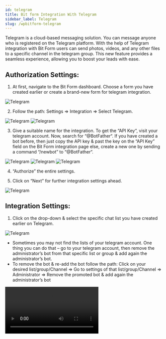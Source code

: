 ```yaml
---
id: telegram
title: Bit form Integration With Telegram 
sidebar_label: Telegram
slug: /wpbitform-telegram
---
```


Telegram is a cloud-based messaging solution. You can message anyone who is registered on the Telegram platform. With the help of Telegram integration with Bit Form users can send photos, videos, and any other files to a specific channel in the telegram group. This new feature provides a seamless experience, allowing you to boost your leads with ease.

## Authorization Settings:  
1. At first, navigate to the Bit Form dashboard. Choose a form you have created earlier or create a brand-new form for telegram integration.

 <Image src="Telegram-Integration/1. Create Form - Bit Form" alt="Telegram" w="1020" h="350" />

2. Follow the path: Settings => Integration => Select Telegram.

 <Image src="Telegram-Integration/2. Settings to Integration-Bit Form" alt="Telegram" w="1020" h="350" />

 <Image src="Telegram-Integration/3. Select Telegram- Bit Form" alt="Telegram" w="1020" h="350" />

3. Give a suitable name for the integration. To get the “API Key“, visit your telegram account. Now, search for “@BotFather“. If you have created a bot before, then just copy the API key & past the key on the “API Key” field on the Bit Form integration page else, create a new one by sending a command “/newbot” to “@BotFather“.

 <Image src="Telegram-Integration/4. Selt integration Name- Bit Form" alt="Telegram" w="1020" h="350" />

 <Image src="Telegram-Integration/5. Get API key- Bit Form" alt="Telegram" w="1020" h="390" />

 <Image src="Telegram-Integration/6. Bot API key - Bit Form" alt="Telegram" w="1020" h="390" />

4. “Authorize” the entire settings.

5. Click on “Next” for further integration settings ahead.

 <Image src="Telegram-Integration/7. Authorize- Bit Form" alt="Telegram" w="1020" h="390" />

## Integration Settings:
1. Click on the drop-down & select the specific chat list you have created earlier on Telegram.

<Image src="Telegram-Integration/8.Chat List - Bit Fporm" alt="Telegram" w="1020" h="390" />

 - Sometimes you may not find the lists of your telegram account. One thing you can do that – go to your telegram account, then remove the administrator’s bot from that specific list or group & add again the administrator’s bot.
 - To remove the bot & re-add the bot follow the path: Click on your desired list/group/Channel => Go to settings of that list/group/Channel => Administrator => Remove the promoted bot & add again the administrator’s bot

 <Video src="telegram-bot-administration-sett" alt="Telegram" w="800" h="400" />   

2. Select the parse_mode method to send text notifications to the specified group or channel. You can use either ‘HTML‘ or ‘Markdown‘ format to send a message.

 <Image src="Telegram-Integration/Parse Mode - Bit Form" alt="Telegram" w="1020" h="390" />

3. Now, type a message as your preference. You can select “Form Fields” to fetch the user information if you want. Also, you can mention any group or channels from this message field.

 <Image src="Telegram-Integration/9. Message - Bit Form" alt="Telegram" w="1020" h="390" />

4. You can select the action ‘Attachment‘ right below the ‘Message’ field’. Enabling this action, you can send – Audio, Video, Photo, or Document from Bit Form to Telegram. After this, click on the “Next” option. 

 <Image src="Telegram-Integration/10. Action - Bit Form" alt="Telegram" w="1020" h="390" />

5. To successfully integrate your form with Telegram click the “Finish & Save” button.

 <Image src="Telegram-Integration/11. Finish & Save - Bit Form" alt="Telegram" w="1020" h="390" />

6. Now, you have to set conditional logic to trigger the integration for the submitted data. When you set conditional logic, remember some points – set ‘Action behavior = Always‘ & specify the integration name you have created for Telegram. If you don’t select the integration name properly, then the integration will not work.

 <Image src="Telegram-Integration/12. Conditional Logic - Bit Form" alt="Telegram" w="1020" h="390" />

7. Now “Update” your form if all the settings are done.

8. You can view the submitted data from the Form Responses of Bit Form also.

 <Image src="Telegram-Integration/13. Input -Bit Form" alt="Telegram" w="1020" h="390" />

 <Image src="Telegram-Integration/14. Data on Telegram - Bit Form" alt="Telegram" w="1020" h="390" />

 <Image src="Telegram-Integration/15. Form Responses - Bit Form" alt="Telegram" w="1020" h="390" />

 <Image src="Telegram-Integration/16. Related Info - Bit Form" alt="Telegram" w="1020" h="390" />

Now, you can quickly be notified about your user through this Telegram Integration whenever any data is submitted.

**Watch the full tutorial here !**

<Video youtube src="M0u1joqrRTA" />

 


